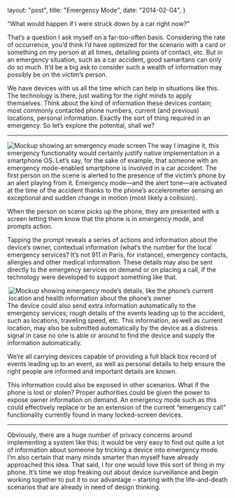   layout: "post",
  title: "Emergency Mode",
  date: "2014-02-04",
}



“What would happen if I were struck down by a car right now?”

That’s a question I ask myself on a far-too-often basis. Considering the rate of
occurrence, you’d think I’d have optimized for the scenario with a card or
something on my person at all times, detailing points of contact, etc. But in an
emergency situation, such as a car accident, good samaritans can only do so
much. It’d be a big ask to consider such a wealth of information may possibly be
on the victim’s person.

We have devices with us all the time which can help in situations like this. The
technology is there, just waiting for the right minds to apply themselves. Think
about the kind of information these devices contain; most commonly contacted
phone numbers, current (and previous) locations, personal information. Exactly
the sort of thing required in an emergency. So let’s explore the potential,
shall we?

---

<Image
  align="left"
  alt="Mockup showing an emergency mode screen"
  src="2014/02/emergency-mode-home.png"
/>

The way I imagine it, this emergency functionality would certainly justify
native implementation in a smartphone OS. Let’s say, for the sake of example,
that someone with an emergency mode-enabled smartphone is involved in a car
accident. The first person on the scene is alerted to the presence of the
victim’s phone by an alert playing from it. Emergency mode—and the alert
tone—are activated at the time of the accident thanks to the phone’s
accelerometer sensing an exceptional and sudden change in motion (most likely a
collision).

When the person on scene picks up the phone, they are presented with a screen
letting them know that the phone is in emergency mode, and prompts action.

Tapping the prompt reveals a series of actions and information about the
device’s owner, contextual information (what’s the number for the local
emergency services? It’s not 911 in Paris, for instance), emergency contacts,
allergies and other medical information. These details may also be sent directly
to the emergency services on demand or on placing a call, if the technology were
developed to support something like that.

<Image
  align="right"
  alt="Mockup showing emergency mode’s details, like the phone’s current location and health information about the phone’s owner"
  src="2014/02/emergency-mode-detail.png"
/>

The device could also send extra information automatically to the emergency
services; rough details of the events leading up to the accident, such as
locations, traveling speed, etc. This information, as well as current location,
may also be submitted automatically by the device as a distress signal in case
no one is able or around to find the device and supply the information
automatically.

We’re all carrying devices capable of providing a full black box record of
events leading up to an event, as well as personal details to help ensure the
right people are informed and important details are known.

This information could also be exposed in other scenarios. What if the phone is
lost or stolen? Proper authorities could be given the power to expose owner
information on demand. An emergency mode such as this could effectively replace
or be an extension of the current “emergency call” functionality currently found
in many locked-screen devices.

---

Obviously, there are a huge number of privacy concerns around implementing a
system like this; it would be very easy to find out quite a lot of information
about someone by tricking a device into emergency mode. I’m also certain that
many minds smarter than myself have already approached this idea. That said, I
for one would love this sort of thing in my phone. It’s time we stop freaking
out about device surveillance and begin working together to put it to our
advantage – starting with the life-and-death scenarios that are already in need
of design thinking.
